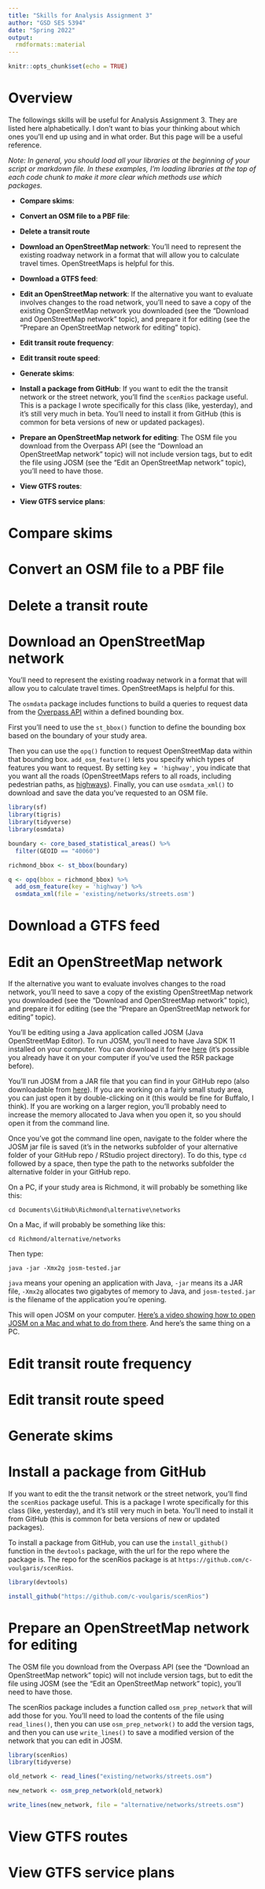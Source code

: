 ```yaml
---
title: "Skills for Analysis Assignment 3"
author: "GSD SES 5394"
date: "Spring 2022"
output: 
  rmdformats::material
---
```


```r
knitr::opts_chunk$set(echo = TRUE)
```

# Overview

The followings skills will be useful for Analysis Assignment 3. They are listed here alphabetically. I don't want to bias your thinking about which ones you'll end up using and in what order. But this page will be a useful reference.

*Note: In general, you should load all your libraries at the beginning of your script or markdown file. In these examples, I'm loading libraries at the top of each code chunk to make it more clear which methods use which packages.*

* **Compare skims**:

* **Convert an OSM file to a PBF file**:

* **Delete a transit route**

* **Download an OpenStreetMap network**: You'll need to represent the existing roadway network in a format that will allow you to calculate travel times. OpenStreetMaps is helpful for this.

* **Download a GTFS feed**:

* **Edit an OpenStreetMap network**: If the alternative you want to evaluate involves changes to the road network, you'll need to save a copy of the existing OpenStreetMap network you downloaded (see the "Download and OpenStreetMap network" topic), and prepare it for editing (see the "Prepare an OpenStreetMap network for editing" topic).

* **Edit transit route frequency**:

* **Edit transit route speed**:

* **Generate skims**:

* **Install a package from GitHub**: If you want to edit the the transit network or the street network, you'll find the `scenRios` package useful. This is a package I wrote specifically for this class (like, yesterday), and it's still very much in beta. You'll need to install it from GitHub (this is common for beta versions of new or updated packages).

* **Prepare an OpenStreetMap network for editing**: The OSM file you download from the Overpass API (see the "Download an OpenStreetMap network" topic) will not include version tags, but to edit the file using JOSM (see the "Edit an OpenStreetMap network" topic), you'll need to have those.

* **View GTFS routes**:

* **View GTFS service plans**:

# Compare skims

# Convert an OSM file to a PBF file

# Delete a transit route

# Download an OpenStreetMap network

You'll need to represent the existing roadway network in a format that will allow you to calculate travel times. OpenStreetMaps is helpful for this. 

The `osmdata` package includes functions to build a queries to request data from the [Overpass API](https://wiki.openstreetmap.org/wiki/Overpass_API) within a defined bounding box.

First you'll need to use the `st_bbox()` function to define the bounding box based on the boundary of your study area. 

Then you can use the `opq()` function to request OpenStreetMap data within that bounding box. `add_osm_feature()` lets you specify which types of features you want to request. By setting `key = 'highway'`, you indicate that you want all the roads (OpenStreetMaps refers to all roads, including pedestrian paths, as [highways](https://wiki.openstreetmap.org/wiki/Key:highway)). Finally, you can use `osmdata_xml()` to download and save the data you've requested to an OSM file.

```r
library(sf)
library(tigris)
library(tidyverse)
library(osmdata)

boundary <- core_based_statistical_areas() %>%
  filter(GEOID == "40060")

richmond_bbox <- st_bbox(boundary)

q <- opq(bbox = richmond_bbox) %>%
  add_osm_feature(key = 'highway') %>%
  osmdata_xml(file = 'existing/networks/streets.osm')
```

# Download a GTFS feed

# Edit an OpenStreetMap network

If the alternative you want to evaluate involves changes to the road network, you'll need to save a copy of the existing OpenStreetMap network you downloaded (see the "Download and OpenStreetMap network" topic), and prepare it for editing (see the "Prepare an OpenStreetMap network for editing" topic).

You'll be editing using a Java application called JOSM (Java OpenStreetMap Editor). To run JOSM, you'll need to have Java SDK 11 installed on your computer. You can download it for free [here](https://www.oracle.com/java/technologies/downloads/#java11){target="_blank"} (it's possible you already have it on your computer if you've used the R5R package before).

You'll run JOSM from a JAR file that you can find in your GitHub repo (also downloadable from [here](https://josm.openstreetmap.de/){target="_blank"}). If you are working on a fairly small study area, you can just open it by double-clicking on it (this would be fine for Buffalo, I think). If you are working on a larger region, you'll probably need to increase the memory allocated to Java when you open it, so you should open it from the command line.

Once you've got the command line open, navigate to the folder where the JOSM jar file is saved (it's in the networks subfolder of your alternative folder of your GitHub repo / RStudio project directory). To do this, type `cd` followed by a space, then type the path to the networks subfolder the alternative folder in your GitHub repo. 

On a PC, if your study area is Richmond, it will probably be something like this:

`cd Documents\GitHub\Richmond\alternative\networks`

On a Mac, if will probably be something like this: 

`cd Richmond/alternative/networks`

Then type:

`java -jar -Xmx2g josm-tested.jar`

`java` means your opening an application with Java, `-jar` means its a JAR file, `-Xmx2g` allocates two gigabytes of memory to Java, and `josm-tested.jar` is the filename of the application you're opening. 

This will open JOSM on your computer. [Here's a video showing how to open JOSM on a Mac and what to do from there](https://harvard.zoom.us/rec/share/JEdj3o20jzz-rgA9sDGGBB642Ex02Fk2uFiujfs8NECADAhFhhXzIuA-fZBXu7fm.BrjvVQYzupLBN5Ac?startTime=1643383218000){target="_blank"}. And here's the same thing on a PC.

# Edit transit route frequency

# Edit transit route speed

# Generate skims

# Install a package from GitHub

If you want to edit the the transit network or the street network, you'll find the `scenRios` package useful. This is a package I wrote specifically for this class (like, yesterday), and it's still very much in beta. You'll need to install it from GitHub (this is common for beta versions of new or updated packages).

To install a package from GitHub, you can use the `install_github()` function in the `devtools` package, with the url for the repo where the package is. The repo for the scenRios package is at `https://github.com/c-voulgaris/scenRios`.

```r
library(devtools)

install_github("https://github.com/c-voulgaris/scenRios")
```


# Prepare an OpenStreetMap network for editing

The OSM file you download from the Overpass API (see the "Download an OpenStreetMap network" topic) will not include version tags, but to edit the file using JOSM (see the "Edit an OpenStreetMap network" topic), you'll need to have those.

The scenRios package includes a function called `osm_prep_network` that will add those for you. You'll need to load the contents of the file using `read_lines()`, then you can use `osm_prep_network()` to add the version tags, and then you can use `write_lines()` to save a modified version of the network that you can edit in JOSM.

```r
library(scenRios)
library(tidyverse)

old_network <- read_lines("existing/networks/streets.osm")

new_network <- osm_prep_network(old_network)

write_lines(new_network, file = "alternative/networks/streets.osm")
```

# View GTFS routes

# View GTFS service plans
